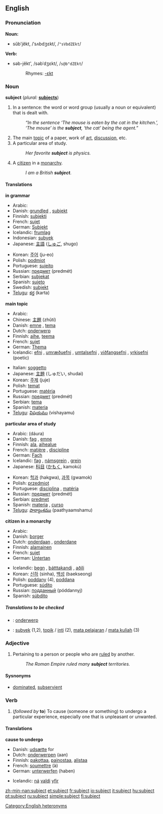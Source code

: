 ==English==

{{rank|dark|ye|common|439|subject|can't|ready|ought}}

===Pronunciation===
'''Noun:'''
*sŭb'jĕkt, /ˈsʌbdʒɛkt/, /<tt>"sVbdZEkt</tt>/

'''Verb:'''
*səb-jĕkt', /səbˈdʒɛkt/, /<tt>s@b"dZEkt</tt>/
*:Rhymes: [[Rhymes:English:-ɛkt|-ɛkt]]

===Noun===
'''subject''' (''plural:'' '''[[subjects]]''')

# {{grammar}} In a sentence: the word or word group (usually a noun or equivalent) that is dealt with.
#: ''“In the sentence ‘The mouse is eaten by the cat in the kitchen.’, ‘The mouse’ is the '''subject''', ‘the cat’ being the agent.”''
# The main [[topic]] of a paper, work of [[art]], [[discussion]], etc.
# A particular area of study.
#:''Her favorite '''subject''' is physics.''
# A [[citizen]] in a [[monarchy]].
#:''I am a British '''subject'''.''

====Translations====

'''in grammar'''
{{top}}
*Arabic: {{ARchar|[[فاعل]]}} {{Unicode|(fá:ʕil)}} {{m}}
*Danish: [[grundled]] {{n}}, [[subjekt]] {{n}}
*Finnish: [[subjekti]]
*French: [[sujet]] {{m}}
*German: [[Subjekt]] {{n}}
*Icelandic: [[frumlag]] {{n}}
*Indonesian: [[subyek]]
*Japanese: [[主語]] ([[しゅご]], shugo)
{{mid}}
*Korean: [[주어]] (ju-eo)
*Polish: [[podmiot]] {{m}}
*Portuguese: [[sujeito]] {{m}}
*Russian: [[предмет]] (predmét) {{m}}
*Serbian: [[subjekat]] {{m}} 
*Spanish: [[sujeto]] {{m}}
*Swedish: [[subjekt]]
*[[Telugu]]: [[కర్త]] (karta)
{{bottom}}

'''main topic'''
{{top}}
*Arabic: {{ARchar|[[موضوع]]}} {{Unicode|(mauɖú:ʕ)}} {{m}}
*Chinese: [[主題]] (zhǔtí)
*Danish: [[emne]] {{n}}, [[tema]] {{n}}
*Dutch: [[onderwerp]]
*Finnish: [[aihe]], [[teema]]
*French: [[sujet]] {{m}}
*German: [[Thema]] {{n}}
*Icelandic: [[efni]] {{n}}, [[umræðuefni]] {{n}}, [[umtalsefni]] {{n}}, [[viðfangsefni]] {{n}}, [[yrkisefni]] (poetic) {{n}}
{{mid}}
*Italian: [[soggetto]] {{m}}
*Japanese: [[主題]] (しゅだい, shudai)
*Korean: [[주제]] (juje)
*Polish: [[temat]] {{m}}
*Portuguese: [[matéria]] {{f}}
*Russian: [[предмет]] (predmét) {{m}}
*Serbian: [[tema]] {{f}}
*Spanish: [[materia]] {{f}}
*[[Telugu]]: [[విషయము]] (vishayamu)
{{bottom}}

'''particular area of study'''
{{top}}
*Arabic: {{ARchar|[[دورة]]}} (dáura) {{f}}
*Danish: [[fag]] {{n}}, [[emne]] {{n}}
*Finnish: [[ala]], [[aihealue]]
*French: [[matière]] {{f}}, [[discipline]] {{f}}
*German: [[Fach]] {{n}}
*Icelandic: [[fag]] {{n}}, [[námsgrein]] {{f}}, [[grein]] {{f}}
*Japanese: [[科目]] ([[かもく]], kamokú)
{{mid}}
*Korean: [[헉과]] (hakgwa), [[과목]] (gwamok)
*Polish: [[przedmiot]] {{m}}
*Portuguese: [[disciplina]] {{f}}, [[matéria]] {{f}}
*Russian: [[предмет]] (predmét) {{m}}
*Serbian: [[predmet]] {{m}}
*Spanish: [[materia]] {{f}}, [[curso]] {{m}}
*[[Telugu]]: [[పాఠ్యాంశము]] (paathyaamshamu)
{{bottom}}

'''citizen in a monarchy'''
{{top}}
*Arabic: {{ARchar|[[رعية]]}} {{Unicode|(raʕíyya)}}
*Danish: [[borger]] {{c}}
*Dutch: [[onderdaan]] {{m}}, [[onderdane]] {{f}}
*Finnish: [[alamainen]]
*French: [[sujet]] {{m}}
*German: [[Untertan]] {{m}}
{{mid}}
*Icelandic: [[þegn]] {{k}}, [[þátttakandi]] {{k}}, [[aðili]] {{k}}
*Korean: [[신하]] (sinha), [[백성]] (baekseong)
*Polish: [[poddany]] {{m}} (4), [[poddana]] {{f}}
*Portuguese: [[súdito]] {{m}}
*Russian: [[подданный]] (póddannyj) {{m}}
*Spanish: [[súbdito]] {{m}}
{{bottom}}

=====Translations to be checked=====
<!--Remove this section once all of the translations below have been moved into the tables above.-->
{{checktrans}}

*{{ttbc|Dutch}}: [[onderwerp]] {{n}}
*{{ttbc|Indonesian}}: [[subyek]] (1,2), [[topik]] / [[inti]] (2), [[mata pelajaran]] / [[mata kuliah]] (3)

===Adjective===
{{en-adj|-}}

# Pertaining to a person or people who are [[rule]]d by another.
#:''The Roman Empire ruled many '''subject''' territories.''

====Sysnonyms====
* [[dominated]], [[subservient]]

===Verb===
{{en-verb}}

#(''followed by'' '''to''') To cause (someone or something) to undergo a particular experience, especially one that is unpleasant or unwanted.

====Translations====

'''cause to undergo'''
{{top}}
*Danish: [[udsætte]] for
*Dutch: [[onderwerpen]] (aan)
*Finnish: [[pakottaa]], [[painostaa]], [[alistaa]]
*French: [[soumettre]] (à)
*German: [[unterwerfen]] (haben)
{{mid}}
*Icelandic: [[ná]] [[valdi]] [[yfir]]
{{bottom}}

[[Category:English heteronyms]]

[[zh-min-nan:subject]]
[[et:subject]]
[[fr:subject]]
[[io:subject]]
[[it:subject]]
[[hu:subject]]
[[pt:subject]]
[[ru:subject]]
[[simple:subject]]
[[fi:subject]]